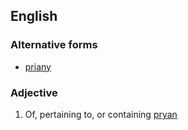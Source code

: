 ==English==

===Alternative forms===
*[[priany]]

===Adjective===
{{en-adj}}

# {{context|Cornish}} Of, pertaining to, or containing [[pryan]]